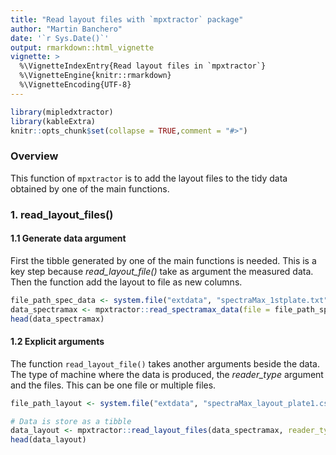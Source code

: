 ```yaml
---
title: "Read layout files with `mpxtractor` package"
author: "Martin Banchero"
date: '`r Sys.Date()`'
output: rmarkdown::html_vignette
vignette: >
  %\VignetteIndexEntry{Read layout files in `mpxtractor`}
  %\VignetteEngine{knitr::rmarkdown}
  %\VignetteEncoding{UTF-8}
---
```


```r
library(mipledxtractor)
library(kableExtra)
knitr::opts_chunk$set(collapse = TRUE,comment = "#>")
```

### Overview
This function of `mpxtractor` is to add the layout files to the tidy data obtained by one of the main functions.

### 1. read_layout_files()
#### 1.1 Generate data argument
First the tibble generated by one of the main functions is needed. This is a key step because
*read_layout_file()* take as argument the measured data. Then the function add the layout to file
as new columns.

```r
file_path_spec_data <- system.file("extdata", "spectraMax_1stplate.txt", package = "mpxtractor")
data_spectramax <- mpxtractor::read_spectramax_data(file = file_path_spec_data)
head(data_spectramax)
```

#### 1.2 Explicit arguments
The function `read_layout_file()` takes another arguments beside the data. The type of machine where the data is produced, the *reader_type* argument and the files. This can be one file or multiple files.

```r
file_path_layout <- system.file("extdata", "spectraMax_layout_plate1.csv", package = "mpxtractor")

# Data is store as a tibble
data_layout <- mpxtractor::read_layout_files(data_spectramax, reader_type = "spectramax", layout_files = file_path_layout)
head(data_layout)
```
